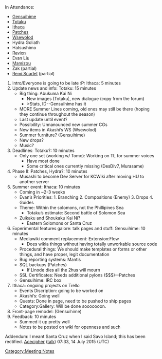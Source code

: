 In Attendance:
*[[User:Gensui Hime|Gensuihime]]
*[[User:Totaku|Totaku]]
*[[User:Acecipher|Ithaca]]
*[[User:Patches|Patches]]
*[[User:Wsewolod|Wsewolod]]
*Hydra Goliath
*Hatsushimo
*[[User:Ravien|Ravien]]
*Evan Liu
*[[User:Mamizou|Mamizou]]
*Zak (partial)
*[[User:Remi Scarlet|Remi Scarlet]] (partial)

#Intro/Everyone is going to be late :P: Ithaca: 5 minutes
#Update news and info: Totaku: 15 minutes
#*Big thing: Abukuma Kai Ni
#**New images (Totaku), new dialogue (copy from the forum)
#**>Stats, ID--Gensuihime has it
#*MORE Summer Lines coming, old ones may still be there (hoping they continue throughout the season)
#*Last update until event?
#*Possibility: Unnanounced new summer CGs
#*New items in Akashi’s WS (Wsewolod)
#*Summer furniture? (Gensuihime)
#*New drops?
#*Music?
#Deadlines: Totaku?: 10 minutes
#*Only one set (working w/ Tomo): Working on TL for summer voices
#**Have most done
#**Some critical ones currently missing (DesDiv7, Murasame)
#Phase II: Patches, Hydra?: 10 minutes
#*Musashi to become Dev Server for KCWiki after moving HU to another server		
#Summer event: Ithaca: 10 minutes
#*Coming in ~2-3 weeks
#*Evan’s Priorities: 1. Branching 2. Compositions (Enemy) 3. Drops 4. Guides
#*Theme: Within the solomons, not the Phillipines Sea
#**Totaku’s estimate: Second battle of Solomon Sea
#*Zuikaku and Shoukaku Kai Ni?
#**Eastern Solomons or Santa Cruz
#Experimental features galore: talk pages and stuff: Gensuihime: 10 minutes
#*Mediawiki comment replacement: Extension:Flow
#**Does wikia things without having totally unworkable source code
#*Procedural things: We should make templates or forms or other things, and have proper, legit documentation
#*Bug reporting systems: Mantis
#*SQL backups (Patches)
#**If Linode dies all the 2hus will mourn
#*SSL Certificates: Needs additional pylons ($$$)--Patches
#*Gensuihime: IRC box
#Ithaca: ongoing projects on Trello
#*Events Discription: going to be worked on
#*Akashi’s: Going well
#*Quests: Done in page, need to be  pushed to ship pages
#*Category:Gallery: Will be done sooooooon.
#Front-page remodel: (Gensuihime)
#Feedback: 10 minutes
#*Summed it up pretty well
#*Notes to be posted on wiki for openness and such
[[Category:Meeting Notes]]

Addendum: I meant Santa Cruz when I said Savo Island; this has been rectified. [[User:Acecipher|Acecipher]] ([[User talk:Acecipher|talk]]) 07:33, 14 July 2015 (UTC)